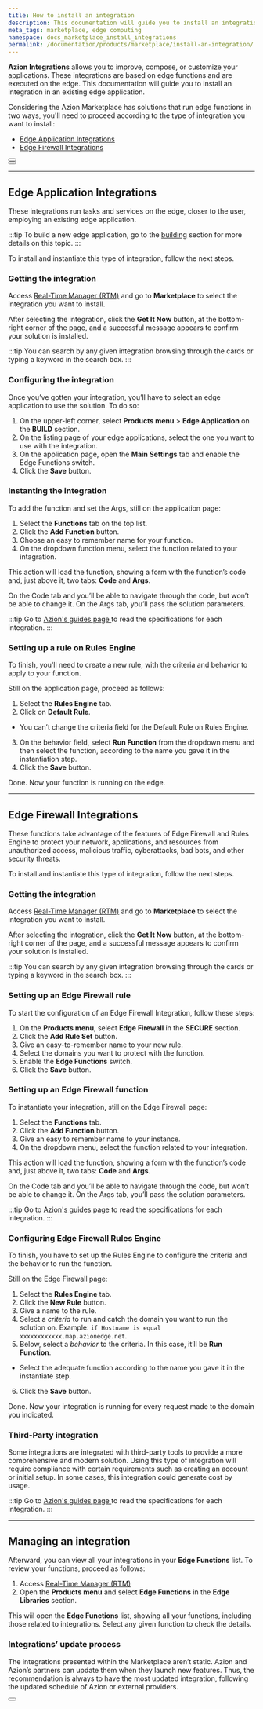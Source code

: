 ```yaml
---
title: How to install an integration
description: This documentation will guide you to install an integration in an existing edge application.
meta_tags: marketplace, edge computing
namespace: docs_marketplace_install_integrations
permalink: /documentation/products/marketplace/install-an-integration/
---
```



**Azion Integrations** allows you to improve, compose, or customize your applications. These integrations are based on edge functions and are executed on the edge. This documentation will guide you to install an integration in an existing edge application.

Considering the Azion Marketplace has solutions that run edge functions in two ways, you'll need to proceed according to the type of integration you want to install:

- [Edge Application Integrations](#edge-application-integrations)
- [Edge Firewall Integrations](#edge-firewall-integrations)

<Button href="/en/documentation/products/marketplace/integrations/" text="go to integrations reference" variant="secondary"> 

</Button>
<br />
<Button href="/en/documentation/products/guides/#marketplace" text="Go to integrations guides" variant="secondary"> 

</Button>

---

## Edge Application Integrations

These integrations run tasks and services on the edge, closer to the user, employing an existing edge application.

:::tip
To build a new edge application, go to the [building](/documentation/products/guides/build/build-an-application/) section for more details on this topic.
:::

To install and instantiate this type of integration, follow the next steps.

### Getting the integration

Access [Real-Time Manager (RTM)](https://manager.azion.com/) and go to **Marketplace** to select the integration you want to install.

After selecting the integration, click the **Get It Now** button, at the bottom-right corner of the page, and a successful message appears to confirm your solution is installed.

:::tip
You can search by any given integration browsing through the cards or typing a keyword in the search box. 
:::

### Configuring the integration

Once you’ve gotten your integration, you’ll have to select an edge application to use the solution. To do so:

1. On the upper-left corner, select **Products menu** > **Edge Application** on the **BUILD** section.
2. On the listing page of your edge applications, select the one you want to use with the integration.
3. On the application page, open the **Main Settings** tab and enable the Edge Functions switch.
4. Click the **Save** button.

### Instanting the integration

To add the function and set the Args, still on the application page:

1. Select the **Functions** tab on the top list.
2. Click the **Add Function** button.
3. Choose an easy to remember name for your function.
4. On the dropdown function menu, select the function related to your intagration.

This action will load the function, showing a form with the function’s code and, just above it, two tabs: **Code** and **Args**.

On the Code tab and you’ll be able to navigate through the code, but won’t be able to change it. On the Args tab, you’ll pass the solution parameters.

:::tip
Go to [Azion's guides page ](/en/documentation/products/guides/#marketplace) to read the specifications for each integration.
:::

### Setting up a rule on Rules Engine

To finish, you'll need to create a new rule, with the criteria and behavior to apply to your function.

Still on the application page, proceed as follows:

1. Select the **Rules Engine** tab.
2. Click on **Default Rule**.
- You can’t change the criteria field for the Default Rule on Rules Engine.
3. On the behavior field, select **Run Function** from the dropdown menu and then select the function, according to the name you gave it in the instantiation step.
4. Click the **Save** button.

Done. Now your function is running on the edge.

---

## Edge Firewall Integrations

These functions take advantage of the features of Edge Firewall and Rules Engine to protect your network, applications, and resources from unauthorized access, malicious traffic, cyberattacks, bad bots, and other security threats.

To install and instantiate this type of integration, follow the next steps.

### Getting the integration

Access [Real-Time Manager (RTM)](https://manager.azion.com/) and go to **Marketplace** to select the integration you want to install.

After selecting the integration, click the **Get It Now** button, at the bottom-right corner of the page, and a successful message appears to confirm your solution is installed.

:::tip
You can search by any given integration browsing through the cards or typing a keyword in the search box. 
:::

### Setting up an Edge Firewall rule

To start the configuration of an Edge Firewall Integration, follow these steps:

1. On the **Products menu**, select **Edge Firewall** in the **SECURE** section.
2. Click the **Add Rule Set** button.
3. Give an easy-to-remember name to your new rule.
4. Select the domains you want to protect with the function.
5. Enable the **Edge Functions** switch.
6. Click the **Save** button.

### Setting up an Edge Firewall function

To instantiate your integration, still on the Edge Firewall page:

1. Select the **Functions** tab.
2. Click the **Add Function** button.
3. Give an easy to remember name to your instance.
4. On the dropdown menu, select the function related to your integration.

This action will load the function, showing a form with the function’s code and, just above it, two tabs: **Code** and **Args**.

On the Code tab and you’ll be able to navigate through the code, but won’t be able to change it. On the Args tab, you’ll pass the solution parameters.

:::tip
Go to [Azion's guides page ](/en/documentation/products/guides/#marketplace) to read the specifications for each integration.
:::

### Configuring Edge Firewall Rules Engine

To finish, you have to set up the Rules Engine to configure the criteria and the behavior to run the function.

Still on the Edge Firewall page:

1. Select the **Rules Engine** tab.
2. Click the **New Rule** button.
3. Give a name to the rule.
4. Select a *criteria* to run and catch the domain you want to run the solution on. Example: `if Hostname is equal xxxxxxxxxxxx.map.azionedge.net`.
5. Below, select a *behavior* to the criteria. In this case, it’ll be **Run Function**.
- Select the adequate function according to the name you gave it in the instantiate step.
6. Click the **Save** button.

Done. Now your integration is running for every request made to the domain you indicated.

### Third-Party integration

Some integrations are integrated with third-party tools to provide a more comprehensive and modern solution. Using this type of integration will require compliance with certain requirements such as creating an account or initial setup. In some cases, this integration could generate cost by usage.

:::tip
Go to [Azion's guides page ](/en/documentation/products/guides/#marketplace) to read the specifications for each integration.
:::

---

## Managing an integration

Afterward, you can view all your integrations in your **Edge Functions** list. To review your functions, proceed as follows:

1. Access [Real-Time Manager (RTM)](https://manager.azion.com/)
2. Open the **Products menu** and select **Edge Functions** in the **Edge Libraries** section.

This wiil open the **Edge Functions** list, showing all your functions, including those related to integrations. Select any given function to check the details.

### Integrations’ update process

The integrations presented within the Marketplace aren’t static. Azion and Azion’s partners can update them when they launch new features. Thus, the recommendation is always to have the most updated integration, following the updated schedule of Azion or external providers.

<Button href="/en/documentation/products/marketplace/update-an-integration/" text="Go to How to update an integration guide" variant="secondary"> 

</Button>
